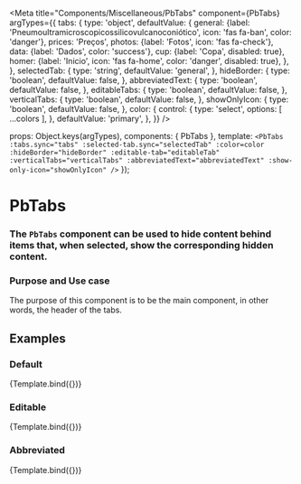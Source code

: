 
<Meta
  title="Components/Miscellaneous/PbTabs"
  component={PbTabs}
  argTypes={{
  tabs: {
    type: 'object',
    defaultValue: {
        general: {label: 'Pneumoultramicroscopicossilicovulcanoconiótico', icon: 'fas fa-ban', color: 'danger'},
        prices: 'Preços',
        photos: {label: 'Fotos', icon: 'fas fa-check'},
        data: {label: 'Dados', color: 'success'},
        cup: {label: 'Copa', disabled: true},
        homer: {label: 'Inicio', icon: 'fas fa-home', color: 'danger', disabled: true},
    },
  },
  selectedTab: {
    type: 'string',
    defaultValue: 'general',
  },
  hideBorder: {
    type: 'boolean',
    defaultValue: false,
  },
  abbreviatedText: {
    type: 'boolean',
    defaultValue: false,
  },
  editableTabs: {
    type: 'boolean',
    defaultValue: false,
  },
  verticalTabs: {
    type: 'boolean',
    defaultValue: false,
  },
  showOnlyIcon: {
    type: 'boolean',
    defaultValue: false,
  },
  color: {
    control: {
      type: 'select',
      options: [ ...colors ],
    },
    defaultValue: 'primary',
  },
  }}
/>

  props: Object.keys(argTypes),
  components: { PbTabs },
  template: `
    <PbTabs
      :tabs.sync="tabs"
      :selected-tab.sync="selectedTab"
      :color=color
      :hideBorder="hideBorder"
      :editable-tab="editableTab"
      :verticalTabs="verticalTabs"
      :abbreviatedText="abbreviatedText"
      :show-only-icon="showOnlyIcon"
    />
  `
});

# **PbTabs**
### The `PbTabs` component can be used to hide content behind items that, when selected, show the corresponding hidden content.

### Purpose and Use case
The purpose of this component is to be the main component, in other words, the header of the tabs.

## Examples

### Default

<Canvas>
  <Story name="Default">
    {Template.bind({})}
  </Story>
</Canvas>

### Editable

<Canvas>
  <Story name="Editable tabs"
    args={{
      editableTab: true
    }}
  >
    {Template.bind({})}
  </Story>
</Canvas>

### Abbreviated

<Canvas>
  <Story
    name="Abbreviated"Abbreviated
    args={{
      abbreviatedText: true,
    }}
  >
    {Template.bind({})}
  </Story>
</Canvas>
